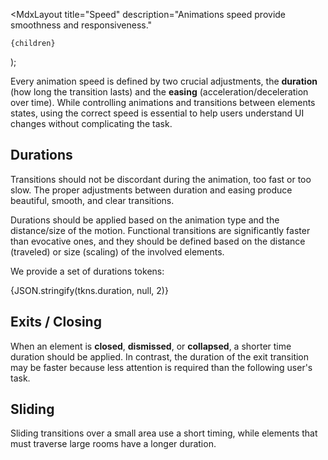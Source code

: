 
  <MdxLayout
    title="Speed"
    description="Animations speed provide smoothness and responsiveness."
  >
    {children}
  </MdxLayout>
);

Every animation speed is defined by two crucial adjustments, the **duration** (how long the transition lasts) and the **easing** (acceleration/deceleration over time). While controlling animations and transitions between elements states, using the correct speed is essential to help users understand UI changes without complicating the task.

## Durations

Transitions should not be discordant during the animation, too fast or too slow. The proper adjustments between duration and easing produce beautiful, smooth, and clear transitions.

Durations should be applied based on the animation type and the distance/size of the motion. Functional transitions are significantly faster than evocative ones, and they should be defined based on the distance (traveled) or size (scaling) of the involved elements.

We provide a set of durations tokens:

<CodeBlock className="language-json">{JSON.stringify(tkns.duration, null, 2)}</CodeBlock>

## Exits / Closing

When an element is **closed**, **dismissed**, or **collapsed**, a shorter time duration should be applied. In contrast, the duration of the exit transition may be faster because less attention is required than the following user's task.

<VideoPlayer src="/design/motion/source/evocative.mp4" />

## Sliding

Sliding transitions over a small area use a short timing, while elements that must traverse large rooms have a longer duration.

<VideoPlayer src="/design/motion/source/sliding.mp4" />
